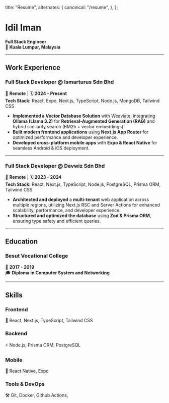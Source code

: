   title: "Resume",
  alternates: {
    canonical: "/resume",
  },
};

# Idil Iman

**Full Stack Engineer**  
📍 **Kuala Lumpur, Malaysia**

---

## Work Experience

### **Full Stack Developer** @ Ismarturus Sdn Bhd

📍 **Remote** | 🗓 **2024 - Present**  
**Tech Stack:** React, Expo, Next.js, TypeScript, Node.js, MongoDB, Tailwind CSS

- **Implemented a Vector Database Solution** with Weaviate, integrating **Ollama (Llama 3.2)** for **Retrieval-Augmented Generation (RAG)** and hybrid similarity search (BM25 + vector embeddings).
- **Built modern frontend applications** using **Next.js App Router** for optimized performance and developer experience.
- **Developed cross-platform mobile apps** with **Expo & React Native** for seamless Android & iOS deployment.

---

### **Full Stack Developer** @ Devwiz Sdn Bhd

📍 **Remote** | 🗓 **2023 - 2024**  
**Tech Stack:** React, Next.js, TypeScript, Node.js, PostgreSQL, Prisma ORM, Tailwind CSS

- **Architected and deployed** a **multi-tenant** web application across multiple regions, utilizing Next.js RSC and Server Actions for enhanced scalability, performance, and developer experience.
- **Structured and optimized the database** using **Zod & Prisma ORM**, ensuring type safety and efficient queries.

---

## Education

### **Besut Vocational College**

📍 **2017 - 2019**  
🎓 **Diploma in Computer System and Networking**

---

## Skills

### **Frontend**

🚀 React, Next.js, TypeScript, Tailwind CSS

### **Backend**

⚡ Node.js, Prisma ORM, PostgreSQL

### **Mobile**

📱 React Native, Expo

### **Tools & DevOps**

🛠 Git, Docker, Github Actions,
